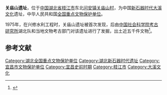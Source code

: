 {{文物保护单位
| 级别 = 全国
| 图片 = 
| 名称 = 关庙山遗址
| 编号 = 5-80
| 分类 = 古遗址
| 时代 = [[新石器时代|新石器时代]]
| 所在 = [[湖北省|湖北省]][[枝江市|枝江市]]
| 登录 = 2001年
| Cat = 湖北全国重点文物保护单位
}}
'''关庙山遗址'''，位于[[中国|中国]][[湖北省|湖北省]][[枝江市|枝江市]]东北[[问安镇|问安镇]][[关庙山村|关庙山村]]，为中国[[新石器时代|新石器时代]][[大溪文化|大溪文化]]遗址，中华人民共和国[[全国重点文物保护单位|全国重点文物保护单位]]。

1975年，在兴修水利工程时，关庙山遗址被首次发现，后由[[中国社会科学院|中国社会科学院]][[考古研究所|考古研究所]]湖北队和当地文物考古部门对该遗址进行了发掘，出土近五千件文物<ref>{{cite web | url=http://www.china.com.cn/aboutchina/data/wwbhdw/txt/2006-12/27/content_7565008.htm | title=关庙山遗址 | publisher=中国网 | accessdate=August 21, 2011 | archive-date=2016-03-05 | archive-url=https://web.archive.org/web/20160305083938/http://www.china.com.cn/aboutchina/data/wwbhdw/txt/2006-12/27/content_7565008.htm | dead-url=no }}</ref>。

== 参考文献 ==
{{reflist}}

{{湖北小作品}}
{{湖北全国重点文物保护单位}}

[[Category:湖北全国重点文物保护单位|Category:湖北全国重点文物保护单位]]
[[Category:湖北新石器时代遗址|Category:湖北新石器时代遗址]]
[[Category:宜昌市文物保护单位|Category:宜昌市文物保护单位]]
[[Category:宜昌史前时期|Category:宜昌史前时期]]
[[Category:枝江市|Category:枝江市]]
[[Category:大溪文化|Category:大溪文化]]
